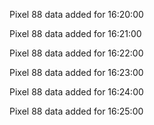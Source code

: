 Pixel 88 data added for 16:20:00

Pixel 88 data added for 16:21:00

Pixel 88 data added for 16:22:00

Pixel 88 data added for 16:23:00

Pixel 88 data added for 16:24:00

Pixel 88 data added for 16:25:00

